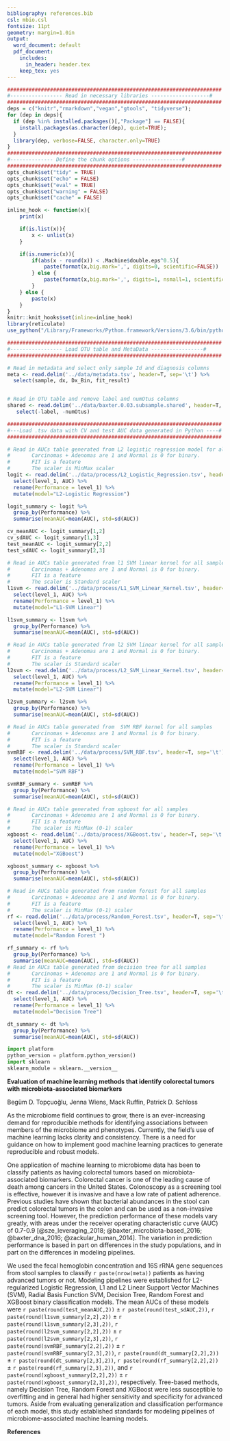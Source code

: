 ```yaml
---
bibliography: references.bib
csl: mbio.csl
fontsize: 11pt
geometry: margin=1.0in
output:
  word_document: default
  pdf_document: 
    includes:
      in_header: header.tex
    keep_tex: yes
---
```


```r
######################################################################
#----------------- Read in necessary libraries -------------------#
######################################################################
deps = c("knitr","rmarkdown","vegan","gtools", "tidyverse");
for (dep in deps){
  if (dep %in% installed.packages()[,"Package"] == FALSE){
    install.packages(as.character(dep), quiet=TRUE);
  }
  library(dep, verbose=FALSE, character.only=TRUE)
}
######################################################################
#-------------- Define the chunk options ----------------#
######################################################################
opts_chunk$set("tidy" = TRUE)
opts_chunk$set("echo" = FALSE)
opts_chunk$set("eval" = TRUE)
opts_chunk$set("warning" = FALSE)
opts_chunk$set("cache" = FALSE)

inline_hook <- function(x){
	print(x)

	if(is.list(x)){
		x <- unlist(x)
	}

	if(is.numeric(x)){
		if(abs(x - round(x)) < .Machine$double.eps^0.5){
			paste(format(x,big.mark=',', digits=0, scientific=FALSE))
		} else {
			paste(format(x,big.mark=',', digits=1, nsmall=1, scientific=FALSE))
		}
	} else {
    	paste(x)      
	}
}
knitr::knit_hooks$set(inline=inline_hook)
library(reticulate)
use_python("/Library/Frameworks/Python.framework/Versions/3.6/bin/python3", required = TRUE)
```

```r
######################################################################
#----------------- Load OTU table and MetaData -----------------#
######################################################################

# Read in metadata and select only sample Id and diagnosis columns
meta <- read.delim('../data/metadata.tsv', header=T, sep='\t') %>%
  select(sample, dx, Dx_Bin, fit_result)


# Read in OTU table and remove label and numOtus columns
shared <- read.delim('../data/baxter.0.03.subsample.shared', header=T, sep='\t') %>%
   select(-label, -numOtus)

######################################################################
#---Load .tsv data with CV and test AUC data generated in Python ----#
######################################################################

# Read in AUCs table generated from L2 logistic regression model for all samples:
#       Carcinomas + Adenomas are 1 and Normal is 0 for binary.
#       FIT is a feature
#       The scaler is MinMax scaler
logit <- read.delim('../data/process/L2_Logistic_Regression.tsv', header=T, sep='\t') %>%
  select(level_1, AUC) %>% 
  rename(Performance = level_1) %>% 
  mutate(model="L2-Logistic Regression")

logit_summary <- logit %>%  
  group_by(Performance) %>% 
  summarise(meanAUC=mean(AUC), std=sd(AUC)) 

cv_meanAUC <- logit_summary[1,2]
cv_sdAUC <- logit_summary[1,3]
test_meanAUC <- logit_summary[2,2]
test_sdAUC <- logit_summary[2,3]

# Read in AUCs table generated from l1 SVM linear kernel for all samples
#       Carcinomas + Adenomas are 1 and Normal is 0 for binary.
#       FIT is a feature
#       The scaler is Standard scaler
l1svm <- read.delim('../data/process/L1_SVM_Linear_Kernel.tsv', header=T, sep='\t') %>%
  select(level_1, AUC) %>% 
  rename(Performance = level_1) %>% 
  mutate(model="L1-SVM Linear") 

l1svm_summary <- l1svm %>%  
  group_by(Performance) %>% 
  summarise(meanAUC=mean(AUC), std=sd(AUC))

# Read in AUCs table generated from l2 SVM linear kernel for all samples
#       Carcinomas + Adenomas are 1 and Normal is 0 for binary.
#       FIT is a feature
#       The scaler is Standard scaler
l2svm <- read.delim('../data/process/L2_SVM_Linear_Kernel.tsv', header=T, sep='\t') %>%
  select(level_1, AUC) %>% 
  rename(Performance = level_1) %>% 
  mutate(model="L2-SVM Linear")

l2svm_summary <- l2svm %>%  
  group_by(Performance) %>% 
  summarise(meanAUC=mean(AUC), std=sd(AUC))

# Read in AUCs table generated from  SVM RBF kernel for all samples
#       Carcinomas + Adenomas are 1 and Normal is 0 for binary.
#       FIT is a feature
#       The scaler is Standard scaler
svmRBF <- read.delim('../data/process/SVM_RBF.tsv', header=T, sep='\t') %>%
  select(level_1, AUC) %>% 
  rename(Performance = level_1) %>% 
  mutate(model="SVM RBF")

svmRBF_summary <- svmRBF %>%  
  group_by(Performance) %>% 
  summarise(meanAUC=mean(AUC), std=sd(AUC))

# Read in AUCs table generated from xgboost for all samples
#       Carcinomas + Adenomas are 1 and Normal is 0 for binary.
#       FIT is a feature
#       The scaler is MinMax (0-1) scaler
xgboost <- read.delim('../data/process/XGBoost.tsv', header=T, sep='\t') %>%
  select(level_1, AUC) %>% 
  rename(Performance = level_1) %>% 
  mutate(model="XGBoost")

xgboost_summary <- xgboost %>%  
  group_by(Performance) %>% 
  summarise(meanAUC=mean(AUC), std=sd(AUC))

# Read in AUCs table generated from random forest for all samples
#       Carcinomas + Adenomas are 1 and Normal is 0 for binary.
#       FIT is a feature
#       The scaler is MinMax (0-1) scaler
rf <- read.delim('../data/process/Random_Forest.tsv', header=T, sep='\t') %>%
  select(level_1, AUC) %>% 
  rename(Performance = level_1) %>% 
  mutate(model="Random Forest ")

rf_summary <- rf %>%  
  group_by(Performance) %>% 
  summarise(meanAUC=mean(AUC), std=sd(AUC))
# Read in AUCs table generated from decision tree for all samples
#       Carcinomas + Adenomas are 1 and Normal is 0 for binary.
#       FIT is a feature
#       The scaler is MinMax (0-1) scaler
dt <- read.delim('../data/process/Decision_Tree.tsv', header=T, sep='\t') %>%
  select(level_1, AUC) %>% 
  rename(Performance = level_1) %>% 
  mutate(model="Decision Tree")

dt_summary <- dt %>%  
  group_by(Performance) %>% 
  summarise(meanAUC=mean(AUC), std=sd(AUC))
```

```python
import platform
python_version = platform.python_version()
import sklearn
sklearn_module = sklearn.__version__
```
\linenumbers
__Evaluation of machine learning methods that identify colorectal tumors with microbiota-associated biomarkers__

Begüm D. Topçuoğlu, Jenna Wiens, Mack Ruffin, Patrick D. Schloss

As the microbiome field continues to grow, there is an ever-increasing demand for reproducible methods for identifying associations between members of the microbiome and phenotypes. Currently, the field’s use of machine learning lacks clarity and consistency. There is a need for guidance on how to implement good machine learning practices to generate reproducible and robust models.

One application of machine learning to microbiome data has been to classify patients as having colorectal tumors based on microbiota-associated biomarkers. Colorectal cancer is one of the leading cause of death among cancers in the United States. Colonoscopy as a screening tool is effective, however it is invasive and have a low rate of patient adherence. Previous studies have shown that bacterial abundances in the stool can predict colorectal tumors in the colon and can be used as a non-invasive screening tool.  However, the prediction performance of these models vary greatly, with areas under the receiver operating characteristic curve (AUC) of 0.7-0.9 [@sze_leveraging_2018; @baxter_microbiota-based_2016; @baxter_dna_2016; @zackular_human_2014]. The variation in prediction performance is based in part on differences in the study populations, and in part on the differences in modeling pipelines. 

We used the fecal hemoglobin concentration and 16S rRNA gene sequences from stool samples to classify `r paste(nrow(meta))` patients as having advanced tumors or not. Modeling pipelines were established for L2-regularized Logistic Regression, L1 and L2 Linear Support Vector Machines (SVM), Radial Basis Function SVM, Decision Tree, Random Forest and XGBoost binary classification models. The mean AUCs of these models were `r paste(round(test_meanAUC,2))` ± `r paste(round(test_sdAUC,2))`,  `r paste(round(l1svm_summary[2,2],2))` ± `r paste(round(l1svm_summary[2,3],2))`,  `r paste(round(l2svm_summary[2,2],2))` ± `r paste(round(l2svm_summary[2,3],2))`, `r paste(round(svmRBF_summary[2,2],2))` ± `r paste(round(svmRBF_summary[2,3],2))`, `r paste(round(dt_summary[2,2],2))` ± `r paste(round(dt_summary[2,3],2))`, `r paste(round(rf_summary[2,2],2))` ± `r paste(round(rf_summary[2,3],2))`, and `r paste(round(xgboost_summary[2,2],2))` ± `r paste(round(xgboost_summary[2,3],2))`, respectively. Tree-based methods, namely Decision Tree, Random Forest and XGBoost were less susceptible to overfitting and in general had higher sensitivity and specificity for advanced tumors. Aside from evaluating generalization and classification performance of each model, this study established standards for modeling pipelines of microbiome-associated machine learning models.   

\newpage

__References__

<div id="refs"></div>